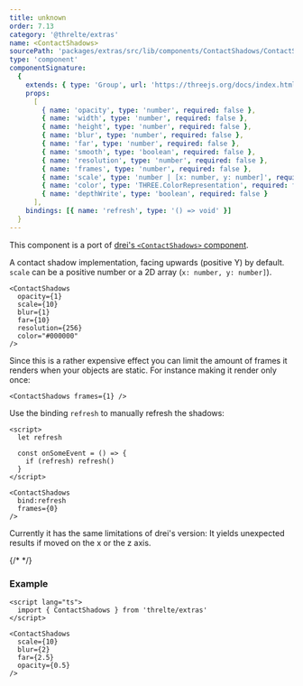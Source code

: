 ```yaml
---
title: unknown
order: 7.13
category: '@threlte/extras'
name: <ContactShadows>
sourcePath: 'packages/extras/src/lib/components/ContactShadows/ContactShadows.svelte'
type: 'component'
componentSignature:
  {
    extends: { type: 'Group', url: 'https://threejs.org/docs/index.html#api/en/objects/Group' },
    props:
      [
        { name: 'opacity', type: 'number', required: false },
        { name: 'width', type: 'number', required: false },
        { name: 'height', type: 'number', required: false },
        { name: 'blur', type: 'number', required: false },
        { name: 'far', type: 'number', required: false },
        { name: 'smooth', type: 'boolean', required: false },
        { name: 'resolution', type: 'number', required: false },
        { name: 'frames', type: 'number', required: false },
        { name: 'scale', type: 'number | [x: number, y: number]', required: false },
        { name: 'color', type: 'THREE.ColorRepresentation', required: false },
        { name: 'depthWrite', type: 'boolean', required: false }
      ],
    bindings: [{ name: 'refresh', type: '() => void' }]
  }
---
```


This component is a port of [drei's `<ContactShadows>` component](https://github.com/pmndrs/drei#contactshadows).

A contact shadow implementation, facing upwards (positive Y) by default. `scale` can be a positive number or a 2D array (`x: number, y: number]`).

```svelte
<ContactShadows
  opacity={1}
  scale={10}
  blur={1}
  far={10}
  resolution={256}
  color="#000000"
/>
```

Since this is a rather expensive effect you can limit the amount of frames it renders when your objects are static. For instance making it render only once:

```svelte
<ContactShadows frames={1} />
```

Use the binding `refresh` to manually refresh the shadows:

```svelte
<script>
  let refresh

  const onSomeEvent = () => {
    if (refresh) refresh()
  }
</script>

<ContactShadows
  bind:refresh
  frames={0}
/>
```

Currently it has the same limitations of drei's version: It yields unexpected results if moved on the x or the z axis.

{/* <Example path="extras/contact-shadows" /> */}

### Example

```svelte
<script lang="ts">
  import { ContactShadows } from 'threlte/extras'
</script>

<ContactShadows
  scale={10}
  blur={2}
  far={2.5}
  opacity={0.5}
/>
```

